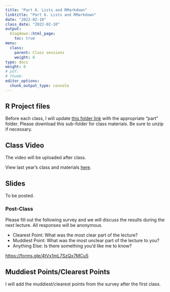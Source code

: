 ```yaml
---
title: "Part 6. Lists and RMarkdown"
linktitle: "Part 6. Lists and RMarkdown"
date: "2022-02-10"
class_date: "2022-02-10"
output:
  blogdown::html_page:
    toc: true
menu:
  class:
    parent: Class sessions
    weight: 6
type: docs
weight: 6
# pdf: 
# thumb: 
editor_options: 
  chunk_output_type: console
---
```


## R Project files

Before each class, I will update [this folder link](https://www.dropbox.com/sh/q4z72523kl84ywp/AAASb1YIFRpxzrjOeq1FVcXua?dl=0) with the appropriate "part" folder. Please download this sub-folder for class materials. Be sure to unzip if necessary.

## Class Video

The video will be uploaded after class.

View last year's class and materials [here](https://sph-r-programming.netlify.app/class/06-class/).

<!-- <iframe width="560" height="315" src="https://www.youtube.com/embed/yCPcijCj15c" frameborder="0" allow="accelerometer; autoplay; clipboard-write; encrypted-media; gyroscope; picture-in-picture" allowfullscreen></iframe> -->

## Slides

To be posted.

<!-- Open the class introduction slides in a separate window: <a href="https://sph-r-programming-2022.netlify.app/slides/01-introduction_slides#1" target="_blank">https://sph-r-programming-2022.netlify.app/01-introduction_slides#1</a> -->

<!-- ```{r echo=FALSE} -->
<!-- knitr::include_url('https://sph-r-programming-2022.netlify.com/slides/01-introduction_slides#1') -->
<!-- ``` -->

### Post-Class

Please fill out the following survey and we will discuss the results during the next lecture. All responses will be anonymous.

- Clearest Point: What was the most clear part of the lecture?
- Muddiest Point: What was the most unclear part of the lecture to you?
- Anything Else: Is there something you'd like me to know?

<https://forms.gle/4tVx1mL7SzQx7MCu5>


## Muddiest Points/Clearest Points 

I will add the muddiest/clearest points from the survey after the first class.

